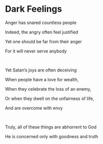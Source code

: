 # Dark Feelings

Anger has snared countless people

Indeed, the angry often feel justified

Yet one should be far from their anger

For it will never serve anybody

<br />

Yet Satan’s joys are often deceiving

When people have a love for wealth,

When they celebrate the loss of an enemy,

Or when they dwell on the unfairness of life,

And are overcome with envy

<br />

Truly, all of these things are abhorrent to God

He is concerned only with goodness and truth
